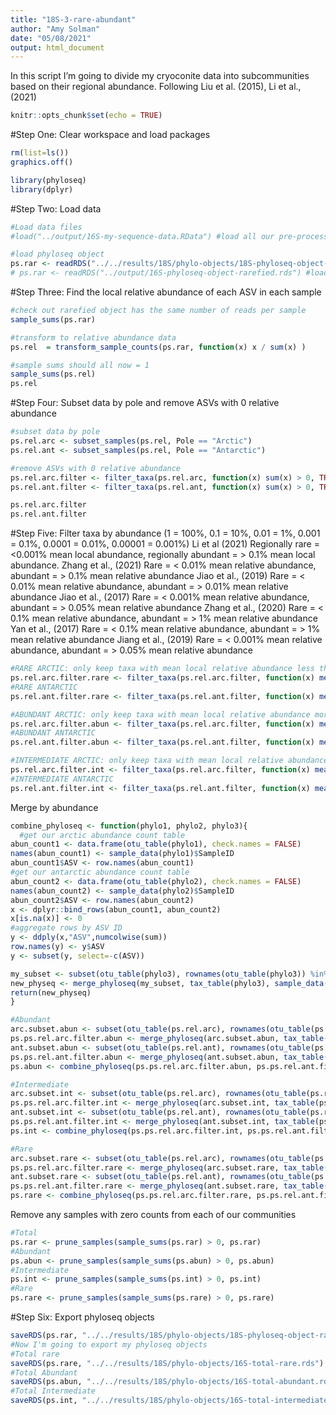 ```yaml
---
title: "18S-3-rare-abundant"
author: "Amy Solman"
date: "05/08/2021"
output: html_document
---
```

In this script I'm going to divide my cryoconite data into subcommunities based on their regional abundance.
Following Liu et al. (2015), Li et al., (2021)

```r
knitr::opts_chunk$set(echo = TRUE)
```

#Step One: Clear workspace and load packages
```r
rm(list=ls())
graphics.off()

library(phyloseq)
library(dplyr) 
```

#Step Two: Load data 
```r
#Load data files
#load("../output/16S-my-sequence-data.RData") #load all our pre-processed data files

#load phyloseq object
ps.rar <- readRDS("../../results/18S/phylo-objects/18S-phyloseq-object-rarefied.rds") #load unrarefied phyloseq object
# ps.rar <- readRDS("../output/16S-phyloseq-object-rarefied.rds") #load rarefied phyloseq object
```

#Step Three: Find the local relative abundance of each ASV in each sample
```r
#check out rarefied object has the same number of reads per sample
sample_sums(ps.rar)

#transform to relative abundance data
ps.rel  = transform_sample_counts(ps.rar, function(x) x / sum(x) )

#sample sums should all now = 1
sample_sums(ps.rel)
ps.rel
```

#Step Four: Subset data by pole and remove ASVs with 0 relative abundance
```r
#subset data by pole
ps.rel.arc <- subset_samples(ps.rel, Pole == "Arctic")
ps.rel.ant <- subset_samples(ps.rel, Pole == "Antarctic")

#remove ASVs with 0 relative abundance
ps.rel.arc.filter <- filter_taxa(ps.rel.arc, function(x) sum(x) > 0, TRUE)
ps.rel.ant.filter <- filter_taxa(ps.rel.ant, function(x) sum(x) > 0, TRUE)

ps.rel.arc.filter
ps.rel.ant.filter
```

#Step Five: Filter taxa by abundance (1 = 100%, 0.1 = 10%, 0.01 = 1%, 0.001 = 0.1%, 0.0001 = 0.01%, 0.00001 = 0.001%)
Li et al (2021) Regionally rare = <0.001% mean local abundance, regionally abundant = > 0.1% mean local abundance.
Zhang et al., (2021) Rare = < 0.01% mean relative abundance, abundant = > 0.1% mean relative abundance
Jiao et al., (2019) Rare = < 0.01% mean relative abundance, abundant = > 0.01% mean relative abundance
Jiao et al., (2017) Rare = < 0.001% mean relative abundance, abundant = > 0.05% mean relative abundance
Zhang et al., (2020) Rare = < 0.1% mean relative abundance, abundant = > 1% mean relative abundance 
Yan et al., (2017) Rare = < 0.1% mean relative abundance, abundant = > 1% mean relative abundance
Jiang et al., (2019) Rare = < 0.001% mean relative abundance, abundant = > 0.05% mean relative abundance
```r
#RARE ARCTIC: only keep taxa with mean local relative abundance less than 0.001%
ps.rel.arc.filter.rare <- filter_taxa(ps.rel.arc.filter, function(x) mean(x) < 0.00001, TRUE)
#RARE ANTARCTIC
ps.rel.ant.filter.rare <- filter_taxa(ps.rel.ant.filter, function(x) mean(x) < 0.00001, TRUE)

#ABUNDANT ARCTIC: only keep taxa with mean local relative abundance more than 0.05%
ps.rel.arc.filter.abun <- filter_taxa(ps.rel.arc.filter, function(x) mean(x) > 0.0005, TRUE)
#ABUNDANT ANTARCTIC
ps.rel.ant.filter.abun <- filter_taxa(ps.rel.ant.filter, function(x) mean(x) > 0.0005, TRUE)

#INTERMEDIATE ARCTIC: only keep taxa with mean local relative abundance more than 0.001% and less than 0.05%
ps.rel.arc.filter.int <- filter_taxa(ps.rel.arc.filter, function(x) mean(x) > 0.00001 & mean(x) < 0.0005, TRUE)
#INTERMEDIATE ANTARCTIC
ps.rel.ant.filter.int <- filter_taxa(ps.rel.ant.filter, function(x) mean(x) > 0.00001 & mean(x) < 0.0005, TRUE)

```

Merge by abundance
```r
combine_phyloseq <- function(phylo1, phylo2, phylo3){
  #get our arctic abundance count table
abun_count1 <- data.frame(otu_table(phylo1), check.names = FALSE)
names(abun_count1) <- sample_data(phylo1)$SampleID
abun_count1$ASV <- row.names(abun_count1)
#get our antarctic abundance count table
abun_count2 <- data.frame(otu_table(phylo2), check.names = FALSE)
names(abun_count2) <- sample_data(phylo2)$SampleID
abun_count2$ASV <- row.names(abun_count2)
x <- dplyr::bind_rows(abun_count1, abun_count2)
x[is.na(x)] <- 0
#aggregate rows by ASV ID
y <- ddply(x,"ASV",numcolwise(sum))
row.names(y) <- y$ASV
y <- subset(y, select=-c(ASV))

my_subset <- subset(otu_table(phylo3), rownames(otu_table(phylo3)) %in% row.names(y))
new_physeq <- merge_phyloseq(my_subset, tax_table(phylo3), sample_data(phylo3), phy_tree(phylo3))
return(new_physeq)
}

#Abundant
arc.subset.abun <- subset(otu_table(ps.rel.arc), rownames(otu_table(ps.rel.arc)) %in% rownames(otu_table(ps.rel.arc.filter.abun)))
ps.ps.rel.arc.filter.abun <- merge_phyloseq(arc.subset.abun, tax_table(ps.rel.arc), sample_data(ps.rel.arc), phy_tree(ps.rel.arc))
ant.subset.abun <- subset(otu_table(ps.rel.ant), rownames(otu_table(ps.rel.ant)) %in% rownames(otu_table(ps.rel.ant.filter.abun)))
ps.ps.rel.ant.filter.abun <- merge_phyloseq(ant.subset.abun, tax_table(ps.rel.ant), sample_data(ps.rel.ant), phy_tree(ps.rel.ant))
ps.abun <- combine_phyloseq(ps.ps.rel.arc.filter.abun, ps.ps.rel.ant.filter.abun, ps.rar)

#Intermediate
arc.subset.int <- subset(otu_table(ps.rel.arc), rownames(otu_table(ps.rel.arc)) %in% rownames(otu_table(ps.rel.arc.filter.int)))
ps.ps.rel.arc.filter.int <- merge_phyloseq(arc.subset.int, tax_table(ps.rel.arc), sample_data(ps.rel.arc), phy_tree(ps.rel.arc))
ant.subset.int <- subset(otu_table(ps.rel.ant), rownames(otu_table(ps.rel.ant)) %in% rownames(otu_table(ps.rel.ant.filter.int)))
ps.ps.rel.ant.filter.int <- merge_phyloseq(ant.subset.int, tax_table(ps.rel.ant), sample_data(ps.rel.ant), phy_tree(ps.rel.ant))
ps.int <- combine_phyloseq(ps.ps.rel.arc.filter.int, ps.ps.rel.ant.filter.int, ps.rar)

#Rare
arc.subset.rare <- subset(otu_table(ps.rel.arc), rownames(otu_table(ps.rel.arc)) %in% rownames(otu_table(ps.rel.arc.filter.rare)))
ps.ps.rel.arc.filter.rare <- merge_phyloseq(arc.subset.rare, tax_table(ps.rel.arc), sample_data(ps.rel.arc), phy_tree(ps.rel.arc))
ant.subset.rare <- subset(otu_table(ps.rel.ant), rownames(otu_table(ps.rel.ant)) %in% rownames(otu_table(ps.rel.ant.filter.rare)))
ps.ps.rel.ant.filter.rare <- merge_phyloseq(ant.subset.rare, tax_table(ps.rel.ant), sample_data(ps.rel.ant), phy_tree(ps.rel.ant))
ps.rare <- combine_phyloseq(ps.ps.rel.arc.filter.rare, ps.ps.rel.ant.filter.rare, ps.rar)
```

Remove any samples with zero counts from each of our communities
```r
#Total
ps.rar <- prune_samples(sample_sums(ps.rar) > 0, ps.rar)
#Abundant
ps.abun <- prune_samples(sample_sums(ps.abun) > 0, ps.abun)
#Intermediate
ps.int <- prune_samples(sample_sums(ps.int) > 0, ps.int)
#Rare
ps.rare <- prune_samples(sample_sums(ps.rare) > 0, ps.rare)
```

#Step Six: Export phyloseq objects
```r
saveRDS(ps.rar, "../../results/18S/phylo-objects/18S-phyloseq-object-rarefied.rds")
#Now I'm going to export my phyloseq objects
#Total rare
saveRDS(ps.rare, "../../results/18S/phylo-objects/16S-total-rare.rds")
#Total Abundant
saveRDS(ps.abun, "../../results/18S/phylo-objects/16S-total-abundant.rds")
#Total Intermediate 
saveRDS(ps.int, "../../results/18S/phylo-objects/16S-total-intermediate.rds")
```